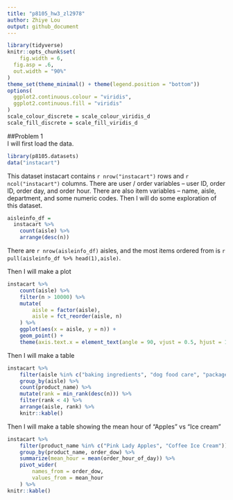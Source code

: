 ```yaml
---
title: "p8105_hw3_zl2978"
author: Zhiye Lou
output: github_document
---
```

```r
library(tidyverse)
knitr::opts_chunk$set(
	fig.width = 6, 
  fig.asp = .6,
  out.width = "90%"
)
theme_set(theme_minimal() + theme(legend.position = "bottom"))
options(
  ggplot2.continuous.colour = "viridis",
  ggplot2.continuous.fill = "viridis"
)
scale_colour_discrete = scale_colour_viridis_d
scale_fill_discrete = scale_fill_viridis_d
```
##Problem 1  
I will first load the data.
```r
library(p8105.datasets)
data("instacart")
```
This dataset instacart contains `r nrow("instacart")` rows and `r ncol("instacart")` columns. There are user / order variables -- user ID, order ID, order day, and order hour. There are also item variables -- name, aisle, department, and some numeric codes.
Then I will do some exploration of this dataset.
```r
aisleinfo_df =
  instacart %>% 
	count(aisle) %>% 
	arrange(desc(n))
```
There are `r nrow(aisleinfo_df)` aisles, and the most items ordered from is  `r pull(aisleinfo_df %>% head(1),aisle)`.

Then I will make a plot
```r
instacart %>% 
	count(aisle) %>% 
	filter(n > 10000) %>% 
	mutate(
		aisle = factor(aisle),
		aisle = fct_reorder(aisle, n)
	) %>% 
	ggplot(aes(x = aisle, y = n)) + 
	geom_point() + 
	theme(axis.text.x = element_text(angle = 90, vjust = 0.5, hjust = 1))
```
Then I will make a table 
```r
instacart %>% 
	filter(aisle %in% c("baking ingredients", "dog food care", "packaged vegetables fruits")) %>% 
	group_by(aisle) %>% 
	count(product_name) %>% 
	mutate(rank = min_rank(desc(n))) %>% 
	filter(rank < 4) %>% 
	arrange(aisle, rank) %>% 
	knitr::kable()
```
Then I will make a table showing the mean hour of "Apples" vs "Ice cream"
```r
instacart %>% 
	filter(product_name %in% c("Pink Lady Apples", "Coffee Ice Cream")) %>% 
	group_by(product_name, order_dow) %>% 
	summarize(mean_hour = mean(order_hour_of_day)) %>% 
	pivot_wider(
		names_from = order_dow,
		values_from = mean_hour
	) %>% 
knitr::kable()
```

